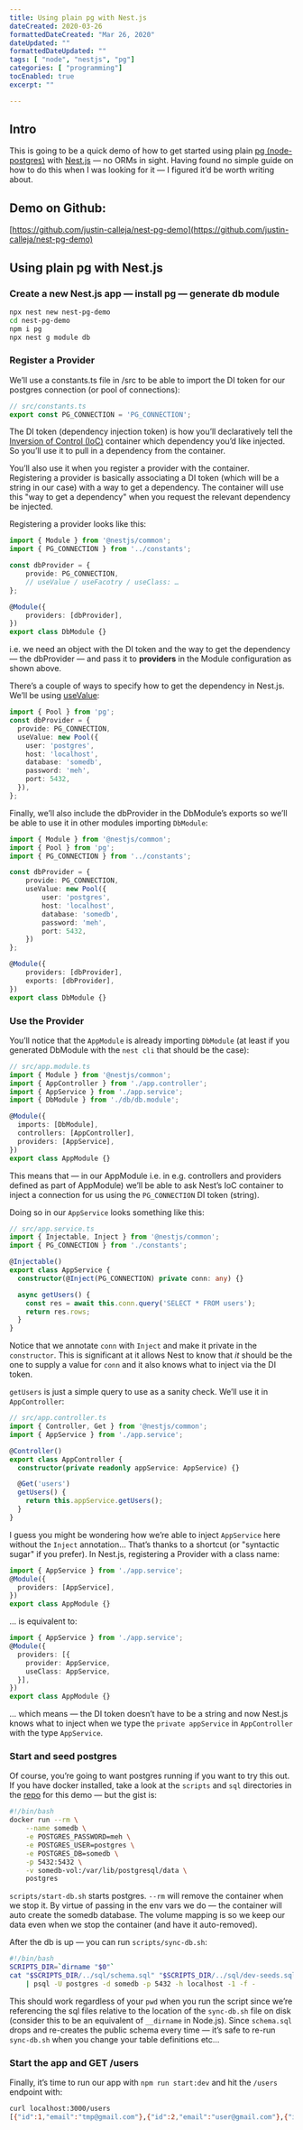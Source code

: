 ```yaml
---
title: Using plain pg with Nest.js
dateCreated: 2020-03-26
formattedDateCreated: "Mar 26, 2020"
dateUpdated: ""
formattedDateUpdated: ""
tags: [ "node", "nestjs", "pg"]
categories: [ "programming"]
tocEnabled: true
excerpt: ""

---
```


## Intro

This is going to be a quick demo of how to get started using plain [pg (node-postgres)](https://node-postgres.com/) with [Nest.js](https://nestjs.com/) — no ORMs in sight. Having found no simple guide on how to do this when I was looking for it — I figured it’d be worth writing about.

## Demo on Github:

[https://github.com/justin-calleja/nest-pg-demo](https://github.com/justin-calleja/nest-pg-demo)

## Using plain pg with Nest.js

### Create a new Nest.js app — install pg — generate db module

```bash
npx nest new nest-pg-demo
cd nest-pg-demo
npm i pg
npx nest g module db
```

### Register a Provider

We’ll use a constants.ts file in /src to be able to import the DI token for our postgres connection (or pool of connections):

```ts isCopyable
// src/constants.ts
export const PG_CONNECTION = 'PG_CONNECTION';
```

The DI token (dependency injection token) is how you’ll declaratively tell the [Inversion of Control (IoC)](https://en.wikipedia.org/wiki/Inversion_of_control) container which dependency you’d like injected. So you’ll use it to pull in a dependency from the container.

You’ll also use it when you register a provider with the container. Registering a provider is basically associating a DI token (which will be a string in our case) with a way to get a dependency. The container will use this "way to get a dependency" when you request the relevant dependency be injected.

Registering a provider looks like this:

```ts
import { Module } from '@nestjs/common';
import { PG_CONNECTION } from '../constants';

const dbProvider = {
    provide: PG_CONNECTION,
    // useValue / useFacotry / useClass: …
};

@Module({
    providers: [dbProvider],
})
export class DbModule {}
```

i.e. we need an object with the DI token and the way to get the dependency — the dbProvider — and pass it to **providers** in the Module configuration as shown above.

There’s a couple of ways to specify how to get the dependency in Nest.js. We’ll be using [useValue](https://docs.nestjs.com/fundamentals/custom-providers#value-providers-usevalue):

```ts
import { Pool } from 'pg';
const dbProvider = {
  provide: PG_CONNECTION,
  useValue: new Pool({
    user: 'postgres',
    host: 'localhost',
    database: 'somedb',
    password: 'meh',
    port: 5432,
  }),
};
```

Finally, we’ll also include the dbProvider in the DbModule’s exports so we’ll be able to use it in other modules importing `DbModule`:

```ts
import { Module } from '@nestjs/common';
import { Pool } from 'pg';
import { PG_CONNECTION } from '../constants';

const dbProvider = {
    provide: PG_CONNECTION,
    useValue: new Pool({
        user: 'postgres',
        host: 'localhost',
        database: 'somedb',
        password: 'meh',
        port: 5432,
    })
};

@Module({
    providers: [dbProvider],
    exports: [dbProvider],
})
export class DbModule {}
```

### Use the Provider

You’ll notice that the `AppModule` is already importing `DbModule` (at least if you generated DbModule with the `nest cli` that should be the case):

```ts
// src/app.module.ts
import { Module } from '@nestjs/common';
import { AppController } from './app.controller';
import { AppService } from './app.service';
import { DbModule } from './db/db.module';

@Module({
  imports: [DbModule],
  controllers: [AppController],
  providers: [AppService],
})
export class AppModule {}
```

This means that — in our AppModule i.e. in e.g. controllers and providers defined as part of AppModule) we’ll be able to ask Nest’s IoC container to inject a connection for us using the `PG_CONNECTION` DI token (string).

Doing so in our `AppService` looks something like this:

```ts
// src/app.service.ts
import { Injectable, Inject } from '@nestjs/common';
import { PG_CONNECTION } from './constants';

@Injectable()
export class AppService {
  constructor(@Inject(PG_CONNECTION) private conn: any) {}

  async getUsers() {
    const res = await this.conn.query('SELECT * FROM users');
    return res.rows;
  }
}
```

Notice that we annotate `conn` with `Inject` and make it private in the `constructor`. This is significant at it allows Nest to know that *it* should be the one to supply a value for `conn` and it also knows what to inject via the DI token.

`getUsers` is just a simple query to use as a sanity check. We’ll use it in `AppController`:

```ts
// src/app.controller.ts
import { Controller, Get } from '@nestjs/common';
import { AppService } from './app.service';

@Controller()
export class AppController {
  constructor(private readonly appService: AppService) {}

  @Get('users')
  getUsers() {
    return this.appService.getUsers();
  }
}
```

I guess you might be wondering how we’re able to inject `AppService` here without the `Inject` annotation… That’s thanks to a shortcut (or "syntactic sugar" if you prefer). In Nest.js, registering a Provider with a class name:

```ts
import { AppService } from './app.service';
@Module({
  providers: [AppService],
})
export class AppModule {}
```

… is equivalent to:

```ts
import { AppService } from './app.service';
@Module({
  providers: [{
    provider: AppService,
    useClass: AppService,
  }],
})
export class AppModule {}
```

… which means — the DI token doesn’t have to be a string and now Nest.js knows what to inject when we type the `private appService` in `AppController` with the type `AppService`.

### Start and seed postgres

Of course, you’re going to want postgres running if you want to try this out. If you have docker installed, take a look at the `scripts` and `sql` directories in the [repo](https://github.com/justin-calleja/nest-pg-demo) for this demo — but the gist is:

```bash
#!/bin/bash
docker run --rm \
    --name somedb \
    -e POSTGRES_PASSWORD=meh \
    -e POSTGRES_USER=postgres \
    -e POSTGRES_DB=somedb \
    -p 5432:5432 \
    -v somedb-vol:/var/lib/postgresql/data \
    postgres
```

`scripts/start-db.sh` starts postgres. `--rm` will remove the container when we stop it. By virtue of passing in the env vars we do — the container will auto create the somedb database. The volume mapping is so we keep our data even when we stop the container (and have it auto-removed).

After the db is up — you can run `scripts/sync-db.sh`:

```bash
#!/bin/bash
SCRIPTS_DIR=`dirname "$0"`
cat "$SCRIPTS_DIR/../sql/schema.sql" "$SCRIPTS_DIR/../sql/dev-seeds.sql" \
    | psql -U postgres -d somedb -p 5432 -h localhost -1 -f -
```

This should work regardless of your `pwd` when you run the script since we’re referencing the sql files relative to the location of the `sync-db.sh` file on disk (consider this to be an equivalent of `__dirname` in Node.js). Since `schema.sql` drops and re-creates the public schema every time — it’s safe to re-run `sync-db.sh` when you change your table definitions etc…

### Start the app and GET /users

Finally, it’s time to run our app with `npm run start:dev` and hit the `/users` endpoint with:

```bash
curl localhost:3000/users
[{"id":1,"email":"tmp@gmail.com"},{"id":2,"email":"user@gmail.com"},{"id":3,"email":"anotheruser@gmail.com"}]
```
